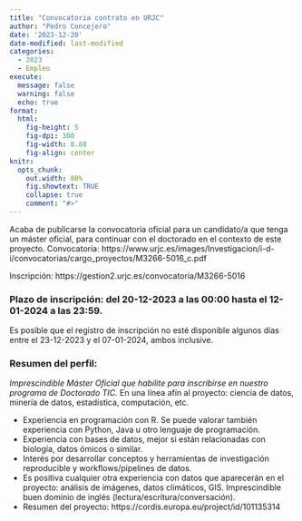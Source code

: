 ```yaml
---
title: "Convocatoria contrato en URJC"
author: "Pedro Concejero"
date: '2023-12-20'
date-modified: last-modified
categories:
  - 2023
  - Empleo
execute: 
  message: false
  warning: false
  echo: true
format: 
  html: 
    fig-height: 5
    fig-dpi: 300
    fig-width: 8.88
    fig-align: center
knitr:
  opts_chunk:
    out.width: 80%
    fig.showtext: TRUE
    collapse: true
    comment: "#>"
---
```


Acaba de publicarse la convocatoria oficial para un candidato/a que tenga un máster oficial, para continuar con el doctorado en el contexto de este proyecto.
Convocatoria:
https://www.urjc.es/images/Investigacion/i-d-i/convocatorias/cargo_proyectos/M3266-5016_c.pdf

Inscripción:
https://gestion2.urjc.es/convocatoria/M3266-5016

### Plazo de inscripción: del 20-12-2023 a las 00:00 hasta el 12-01-2024 a las 23:59.

Es posible que el registro de inscripción no esté disponible algunos días entre el 23-12-2023 y el 07-01-2024, ambos inclusive.

### Resumen del perfil:

*Imprescindible Máster Oficial que habilite para inscribirse en nuestro programa de Doctorado TIC.* En una línea afín al proyecto: ciencia de datos, minería de datos, estadística, computación, etc.

* Experiencia en programación con R.  Se puede valorar también experiencia con Python, Java u otro lenguaje de programación.
* Experiencia con bases de datos, mejor si están relacionadas con biología, datos ómicos o similar.
* Interés por desarrollar conceptos y herramientas de investigación reproducible y workflows/pipelines de datos.
* Es positiva cualquier otra experiencia con datos que aparecerán en el proyecto: análisis de imágenes, datos climáticos, GIS. Imprescindible buen dominio de inglés (lectura/escritura/conversación). 
* Resumen del proyecto: https://cordis.europa.eu/project/id/101135314
